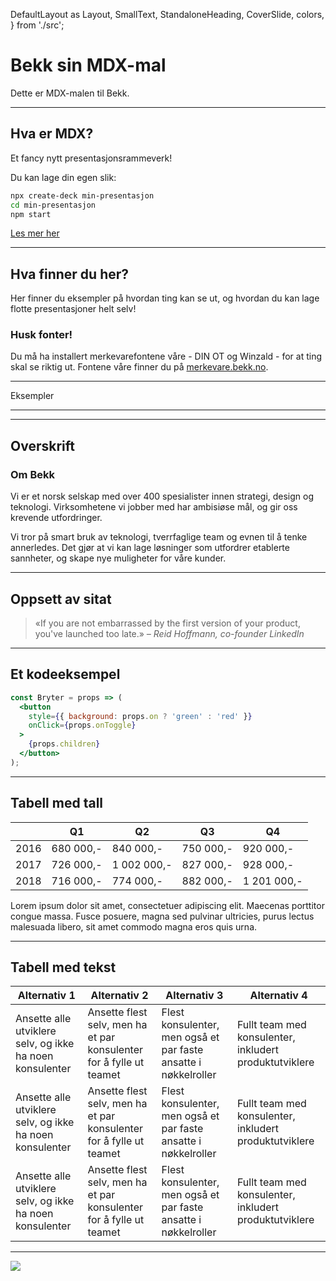   DefaultLayout as Layout, 
  SmallText, 
  StandaloneHeading, 
  CoverSlide, 
  colors,
} from './src';


<Head>
  <title>Bekk sin MDX-mal</title>
</Head>

# Bekk sin MDX-mal

Dette er MDX-malen til Bekk. 

---

## Hva er MDX?

Et fancy nytt presentasjonsrammeverk!

Du kan lage din egen slik:

```bash
npx create-deck min-presentasjon
cd min-presentasjon
npm start
```

[Les mer her](https://jxnblk.com/mdx-deck)

---

## Hva finner du her?

Her finner du eksempler på hvordan ting kan se ut, 
og hvordan du kan lage flotte presentasjoner helt selv!

### Husk fonter!

Du må ha installert merkevarefontene våre - DIN OT og Winzald - for at ting skal 
se riktig ut. Fontene våre finner du 
på [merkevare.bekk.no](https://merkevare.bekk.no).

---

<StandaloneHeading>
  Eksempler
</StandaloneHeading>

---

<CoverSlide 
  where="Anledning"
  when="20. mars"
  who="Navn Navnesen, konsulent"
  what="Digitalisering i det 22. århundre"
/>

---

## Overskrift

### Om Bekk

Vi er et norsk selskap med over 400 spesialister innen strategi, design og 
teknologi. Virksomhetene vi jobber med har ambisiøse mål, og gir oss krevende 
utfordringer. 

Vi tror på smart bruk av teknologi, tverrfaglige team og evnen til å tenke 
annerledes. Det gjør at vi kan lage løsninger som utfordrer etablerte sannheter, 
og skape nye muligheter for våre kunder. 

---

## Oppsett av sitat

> «If you are not embarrassed by the first version of your product, you've 
> launched too late.»
> <cite>– Reid Hoffmann, co-founder LinkedIn</cite>

---

## Et kodeeksempel

```jsx
const Bryter = props => (
  <button 
    style={{ background: props.on ? 'green' : 'red' }} 
    onClick={props.onToggle}
  >
    {props.children}
  </button>
);
```

---

## Tabell med tall

|      | Q1  | Q2  | Q3  | Q4  |
| ---- | --- | --- | --- | --- |
| 2016 | 680 000,- | 840 000,- | 750 000,- | 920 000,- |
| 2017 | 726 000,- | 1 002 000,- | 827 000,- | 928 000,- |
| 2018 | 716 000,- | 774 000,- | 882 000,- | 1 201 000,- |

<SmallText>
  Lorem ipsum dolor sit amet, consectetuer adipiscing elit. Maecenas porttitor 
  congue massa. Fusce posuere, magna sed pulvinar ultricies, purus lectus 
  malesuada libero, sit amet commodo magna eros quis urna. 
</SmallText>

---

## Tabell med tekst

| Alternativ 1  | Alternativ 2  | Alternativ 3  | Alternativ 4  |
| ------------- | ------------- | ------------- | ------------- |
|  Ansette alle utviklere selv, og ikke ha noen konsulenter | Ansette flest selv, men ha et par konsulenter for å fylle ut teamet | Flest konsulenter, men også et par faste ansatte i nøkkelroller | Fullt team med konsulenter, inkludert produktutviklere |
|  Ansette alle utviklere selv, og ikke ha noen konsulenter | Ansette flest selv, men ha et par konsulenter for å fylle ut teamet | Flest konsulenter, men også et par faste ansatte i nøkkelroller | Fullt team med konsulenter, inkludert produktutviklere |
|  Ansette alle utviklere selv, og ikke ha noen konsulenter | Ansette flest selv, men ha et par konsulenter for å fylle ut teamet | Flest konsulenter, men også et par faste ansatte i nøkkelroller | Fullt team med konsulenter, inkludert produktutviklere |

---

<Image src="https://picsum.photos/1600/1200" size="cover" />




